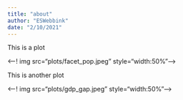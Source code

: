```yaml
---
title: "about"
author: "ESWebbink"
date: "2/10/2021"
---
```


This is a plot

<--! img src="plots/facet_pop.jpeg" style="width:50%"-->

This is another plot

<--! img src="plots/gdp_gap.jpeg" style="width:50%"-->
